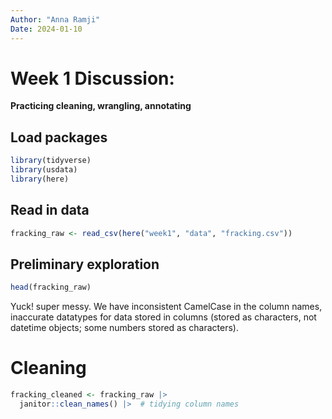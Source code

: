 ```yaml
---
Author: "Anna Ramji"
Date: 2024-01-10
---
```


# Week 1 Discussion:
**Practicing cleaning, wrangling, annotating**

## Load packages

```r
library(tidyverse)
library(usdata)
library(here)
```

## Read in data
```r
fracking_raw <- read_csv(here("week1", "data", "fracking.csv"))

```

## Preliminary exploration
```r
head(fracking_raw)

```
Yuck! super messy. We have inconsistent CamelCase in the column names, inaccurate datatypes for data stored in columns (stored as characters, not datetime objects; some numbers stored as characters). 


# Cleaning


```r
fracking_cleaned <- fracking_raw |> 
  janitor::clean_names() |>  # tidying column names
  


```

